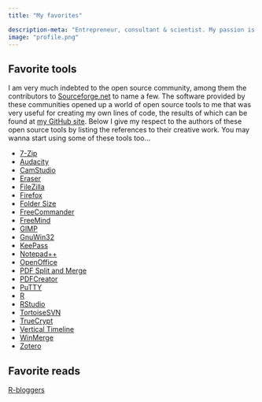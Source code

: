 ```yaml
---
title: "My favorites"

description-meta: "Entrepreneur, consultant & scientist. My passion is finding the right answers with observational data, computer code and human intelligence."
image: "profile.png"
---
```


## Favorite tools

I am very much indebted to the open source community, among them the contributors to [Sourceforge.net](https://sourceforge.net/) to name a few. The software provided by these communities opened up a world of open source tools to me that was very useful for creating my own lines of code, the results of which can be found at [my GitHub site](https://github.com/pjastam/). Below I give my respect to the authors of these open source tools by listing the references to their creative work. You may wanna start using some of these tools too...

- [7-Zip](http://sourceforge.net/projects/sevenzip/)
- [Audacity](http://sourceforge.net/projects/audacity/)
- [CamStudio](http://sourceforge.net/projects/camstudio/)
- [Eraser](http://sourceforge.net/projects/eraser/)
- [FileZilla](http://sourceforge.net/projects/filezilla/)
- [Firefox](http://support.mozilla.org/en-US/products/firefox/)
- [Folder Size](http://sourceforge.net/projects/foldersize/)
- [FreeCommander](http://sourceforge.net/projects/freecommander/)
- [FreeMind](http://sourceforge.net/projects/freemind/)
- [GIMP](http://www.gimp.org/)
- [GnuWin32](http://sourceforge.net/projects/getgnuwin32/)
- [KeePass](http://sourceforge.net/projects/keepass/)
- [Notepad++](http://notepad-plus-plus.org/)
- [OpenOffice](http://sourceforge.net/projects/openofficeorg.mirror/)
- [PDF Split and Merge](http://sourceforge.net/projects/pdfsam/)
- [PDFCreator](http://www.pdfforge.org/pdfcreator/)
- [PuTTY](http://www.putty.org/)
- [R](http://www.r-project.org/)
- [RStudio](http://www.rstudio.com/)
- [TortoiseSVN](http://sourceforge.net/projects/tortoisesvn/)
- [TrueCrypt](http://sourceforge.net/projects/truecrypt/)
- [Vertical Timeline](http://codyhouse.co/gem/vertical-timeline/)
- [WinMerge](http://sourceforge.net/projects/winmerge/)
- [Zotero](http://www.zotero.org/pjastam)

## Favorite reads

[R-bloggers](http://r-bloggers.com/)
